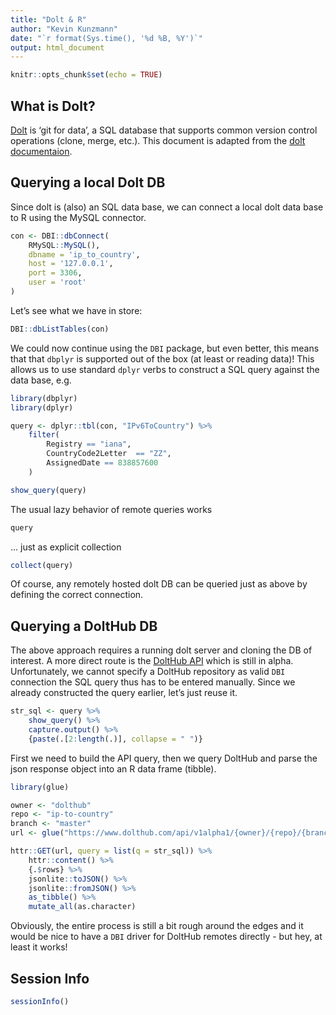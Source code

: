 ```yaml
---
title: "Dolt & R"
author: "Kevin Kunzmann"
date: "`r format(Sys.time(), '%d %B, %Y')`"
output: html_document
---
```


```r
knitr::opts_chunk$set(echo = TRUE)
```



## What is Dolt?

[Dolt](https://github.com/dolthub/dolt) is 'git for data', a SQL database that
supports common version control operations (clone, merge, etc.).
This document is adapted from the [dolt documentaion](https://docs.dolthub.com/getting-started/reading-from-dolt#r).


## Querying a local Dolt DB

Since dolt is (also) an SQL data base, 
we can connect a local dolt data base to R using the MySQL connector. 

```r
con <- DBI::dbConnect(
	RMySQL::MySQL(),
	dbname = 'ip_to_country',
	host = '127.0.0.1',
	port = 3306,
	user = 'root'
)
```

Let's see what we have in store:

```r
DBI::dbListTables(con)
```

We could now continue using the `DBI` package, but even better, this means that
that `dbplyr` is supported out of the box (at least or reading data)!
This allows us to use standard `dplyr` verbs to construct a SQL query against the
data base, e.g.

```r
library(dbplyr)
library(dplyr)

query <- dplyr::tbl(con, "IPv6ToCountry") %>% 
	filter(
		Registry == "iana",
		CountryCode2Letter  == "ZZ",
		AssignedDate == 838857600
	)

show_query(query)
```

The usual lazy behavior of remote queries works

```r
query
```

... just as explicit collection

```r
collect(query)
```

Of course, any remotely hosted dolt DB can be queried just as above by defining
the correct connection.



## Querying a DoltHub DB

The above approach requires a running dolt server and cloning the DB of interest.
A more direct route is the [DoltHub API](https://docs.dolthub.com/getting-started/dolthub#api-alpha) 
which is still in alpha.
Unfortunately, we cannot specify a DoltHub repository as valid `DBI` connection
the SQL query thus has to be entered manually.
Since we already constructed the query earlier, let's just reuse it.

```r
str_sql <- query %>% 
	show_query() %>% 
	capture.output() %>% 
	{paste(.[2:length(.)], collapse = " ")}
```

First we need to  build the API query, then we query DoltHub and parse the
json response object into an R data frame (tibble).

```r
library(glue)

owner <- "dolthub" 
repo <- "ip-to-country"
branch <- "master"
url <- glue("https://www.dolthub.com/api/v1alpha1/{owner}/{repo}/{branch}")

httr::GET(url, query = list(q = str_sql)) %>% 
	httr::content() %>% 
	{.$rows} %>% 
	jsonlite::toJSON() %>% 
	jsonlite::fromJSON() %>% 
	as_tibble() %>% 
	mutate_all(as.character)
```

Obviously, the entire process is still a bit rough around the edges and it would
be nice to have a `DBI` driver for DoltHub remotes directly - but hey, at least it works!


## Session Info

```r
sessionInfo()
```
